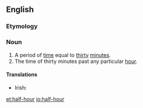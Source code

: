 ==English==

===Etymology===
{{prefix|half|hour}}

===Noun===
{{en-noun|sg=[[half]]-[[hour]]}}

# A period of [[time]] equal to [[thirty]] [[minute]]s.
# The time of thirty minutes past any particular [[hour]].

====Translations====
*Irish: {{t-|ga|leathuair|xs=Irish}}

[[et:half-hour]]
[[io:half-hour]]